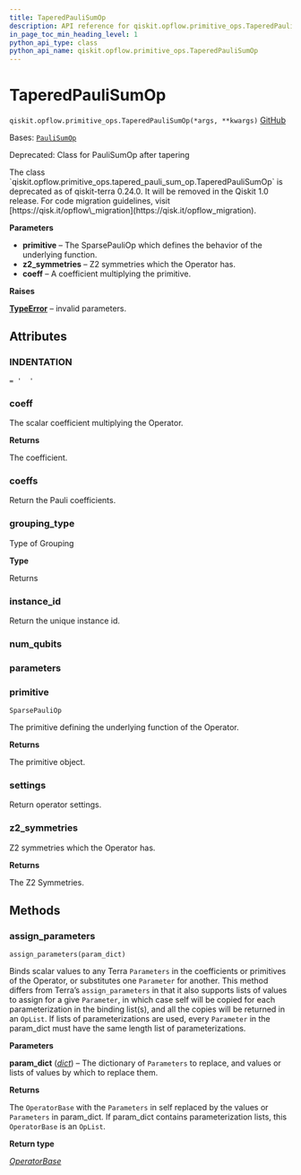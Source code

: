 ```yaml
---
title: TaperedPauliSumOp
description: API reference for qiskit.opflow.primitive_ops.TaperedPauliSumOp
in_page_toc_min_heading_level: 1
python_api_type: class
python_api_name: qiskit.opflow.primitive_ops.TaperedPauliSumOp
---
```


# TaperedPauliSumOp

<span id="qiskit.opflow.primitive_ops.TaperedPauliSumOp" />

`qiskit.opflow.primitive_ops.TaperedPauliSumOp(*args, **kwargs)` [GitHub](https://github.com/qiskit/qiskit/tree/stable/0.46/qiskit/opflow/primitive_ops/tapered_pauli_sum_op.py "view source code")

Bases: [`PauliSumOp`](qiskit.opflow.primitive_ops.PauliSumOp "qiskit.opflow.primitive_ops.pauli_sum_op.PauliSumOp")

Deprecated: Class for PauliSumOp after tapering

<Admonition title="Deprecated since version 0.24.0" type="danger">
  The class `qiskit.opflow.primitive_ops.tapered_pauli_sum_op.TaperedPauliSumOp` is deprecated as of qiskit-terra 0.24.0. It will be removed in the Qiskit 1.0 release. For code migration guidelines, visit [https://qisk.it/opflow\_migration](https://qisk.it/opflow_migration).
</Admonition>

**Parameters**

*   **primitive** – The SparsePauliOp which defines the behavior of the underlying function.
*   **z2\_symmetries** – Z2 symmetries which the Operator has.
*   **coeff** – A coefficient multiplying the primitive.

**Raises**

[**TypeError**](https://docs.python.org/3/library/exceptions.html#TypeError "(in Python v3.12)") – invalid parameters.

## Attributes

<span id="qiskit.opflow.primitive_ops.TaperedPauliSumOp.INDENTATION" />

### INDENTATION

`= '  '`

<span id="qiskit.opflow.primitive_ops.TaperedPauliSumOp.coeff" />

### coeff

The scalar coefficient multiplying the Operator.

**Returns**

The coefficient.

<span id="qiskit.opflow.primitive_ops.TaperedPauliSumOp.coeffs" />

### coeffs

Return the Pauli coefficients.

<span id="qiskit.opflow.primitive_ops.TaperedPauliSumOp.grouping_type" />

### grouping\_type

Type of Grouping

**Type**

Returns

<span id="qiskit.opflow.primitive_ops.TaperedPauliSumOp.instance_id" />

### instance\_id

Return the unique instance id.

<span id="qiskit.opflow.primitive_ops.TaperedPauliSumOp.num_qubits" />

### num\_qubits

<span id="qiskit.opflow.primitive_ops.TaperedPauliSumOp.parameters" />

### parameters

<span id="qiskit.opflow.primitive_ops.TaperedPauliSumOp.primitive" />

### primitive

`SparsePauliOp`

The primitive defining the underlying function of the Operator.

**Returns**

The primitive object.

<span id="qiskit.opflow.primitive_ops.TaperedPauliSumOp.settings" />

### settings

Return operator settings.

<span id="qiskit.opflow.primitive_ops.TaperedPauliSumOp.z2_symmetries" />

### z2\_symmetries

Z2 symmetries which the Operator has.

**Returns**

The Z2 Symmetries.

## Methods

### assign\_parameters

<span id="qiskit.opflow.primitive_ops.TaperedPauliSumOp.assign_parameters" />

`assign_parameters(param_dict)`

Binds scalar values to any Terra `Parameters` in the coefficients or primitives of the Operator, or substitutes one `Parameter` for another. This method differs from Terra’s `assign_parameters` in that it also supports lists of values to assign for a give `Parameter`, in which case self will be copied for each parameterization in the binding list(s), and all the copies will be returned in an `OpList`. If lists of parameterizations are used, every `Parameter` in the param\_dict must have the same length list of parameterizations.

**Parameters**

**param\_dict** ([*dict*](https://docs.python.org/3/library/stdtypes.html#dict "(in Python v3.12)")) – The dictionary of `Parameters` to replace, and values or lists of values by which to replace them.

**Returns**

The `OperatorBase` with the `Parameters` in self replaced by the values or `Parameters` in param\_dict. If param\_dict contains parameterization lists, this `OperatorBase` is an `OpList`.

**Return type**

[*OperatorBase*](qiskit.opflow.OperatorBase "qiskit.opflow.operator_base.OperatorBase")

